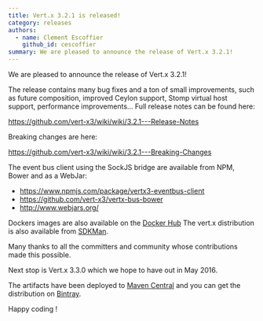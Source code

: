 ```yaml
---
title: Vert.x 3.2.1 is released!
category: releases
authors:
  - name: Clement Escoffier
    github_id: cescoffier
summary: We are pleased to announce the release of Vert.x 3.2.1!
---
```


We are pleased to announce the release of Vert.x 3.2.1!

The release contains many bug fixes and a ton of small improvements, such as future composition, improved Ceylon support, Stomp virtual host support, performance improvements... Full release notes can be found here:

https://github.com/vert-x3/wiki/wiki/3.2.1---Release-Notes

Breaking changes are here:

https://github.com/vert-x3/wiki/wiki/3.2.1---Breaking-Changes

The event bus client using the SockJS bridge are available from NPM, Bower and as a WebJar:

* https://www.npmjs.com/package/vertx3-eventbus-client
* https://github.com/vert-x3/vertx-bus-bower
* http://www.webjars.org/

Dockers images are also available on the [Docker Hub](https://hub.docker.com/u/vertx/)
The vert.x distribution is also available from [SDKMan](http://sdkman.io/index.html).

Many thanks to all the committers and community whose contributions made this possible.

Next stop is Vert.x 3.3.0 which we hope to have out in May 2016.

The artifacts have been deployed to [Maven Central](http://search.maven.org/#search%7Cga%7C1%7Cg%3A%22io.vertx%22%20AND%20v%3A%223.2.1%22)
 and you can get the distribution on [Bintray](https://bintray.com/vertx/downloads/distribution/3.2.1/view).

Happy coding !
